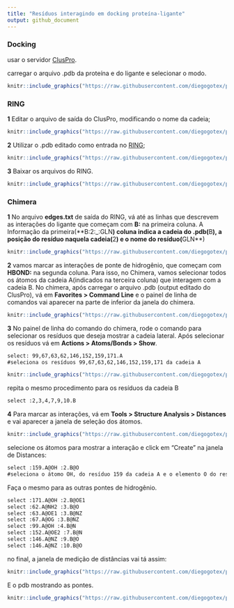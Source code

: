 ```yaml
---
title: "Resíduos interagindo em docking proteína-ligante"
output: github_document
---
```


### Docking

usar o servidor [ClusPro](https://cluspro.bu.edu/home.php).

carregar o arquivo .pdb da proteína e do ligante e selecionar o modo.
```r

knitr::include_graphics("https://raw.githubusercontent.com/diegogotex/protein_ligand/master/images/cluspro.png")

```

### RING
**1** Editar o arquivo de saída do ClusPro, modificando o nome da cadeia;

```r

knitr::include_graphics("https://raw.githubusercontent.com/diegogotex/protein_ligand/master/images/alt_pdb.png")

```


**2** Utilizar o .pdb editado como entrada no [RING](http://protein.bio.unipd.it/ring/);

```r

knitr::include_graphics("https://raw.githubusercontent.com/diegogotex/protein_ligand/master/images/ring_in.png")

```


**3** Baixar os arquivos do RING.

```r

knitr::include_graphics("https://raw.githubusercontent.com/diegogotex/protein_ligand/master/images/ring_out.png")

```



### Chimera

**1** No arquivo **edges.txt** de saída do RING, vá até as linhas que descrevem as interações do ligante que começam com **B:** na primeira coluna. A Informação da primeira(**B:2:_:GLN**) coluna indica a cadeia do .pdb(**B**), a posição do resíduo naquela cadeia(**2**) e o nome do resíduo(**GLN**)

```r

knitr::include_graphics("https://raw.githubusercontent.com/diegogotex/protein_ligand/master/images/edges.png")

```


**2** vamos marcar as interações de ponte de hidrogênio, que começam com **HBOND:** na segunda coluna. Para isso, no Chimera, vamos selecionar todos os átomos da cadeia A(indicados na terceira coluna) que interagem com a cadeia B. No chimera, após carregar o arquivo .pdb (output editado do ClusPro), vá em **Favorites > Command Line** e o painel de linha de comandos vai aparecer na parte de inferior da janela do chimera.

```r

knitr::include_graphics("https://raw.githubusercontent.com/diegogotex/protein_ligand/master/images/Chimera1.png")

```


**3** No painel de linha do comando do chimera, rode o comando para selecionar os resíduos que deseja mostrar a cadeia lateral. Após selecionar os resíduos vá em **Actions > Atoms/Bonds > Show**.

```bat
select: 99,67,63,62,146,152,159,171.A
#seleciona os resíduos 99,67,63,62,146,152,159,171 da cadeia A
```


```r

knitr::include_graphics("https://raw.githubusercontent.com/diegogotex/protein_ligand/master/images/Chimera2.png")

```

repita o mesmo procedimento para os resíduos da cadeia B

```bat
select :2,3,4,7,9,10.B
```

**4** Para marcar as interações, vá em **Tools > Structure Analysis > Distances** e vai aparecer a janela de seleção dos átomos. 


```r

knitr::include_graphics("https://raw.githubusercontent.com/diegogotex/protein_ligand/master/images/Chimera3.png")

```

selecione os átomos para mostrar a interação e click em "Create" na janela de Distances:

```bat
select :159.A@OH :2.B@O
#seleciona o átomo OH, do resíduo 159 da cadeia A e o elemento O do resíduo 2 da cadeia B
```

Faça o mesmo para as outras pontes de hidrogênio.
```bat
select :171.A@OH :2.B@OE1
select :62.A@NH2 :3.B@O
select :63.A@OE1 :3.B@NZ
select :67.A@OG :3.B@NZ
select :99.A@OH :4.B@N
select :152.A@OE2 :7.B@N
select :146.A@NZ :9.B@O
select :146.A@NZ :10.B@O

```

no final, a janela de medição de distâncias vai tá assim: 

```r

knitr::include_graphics("https://raw.githubusercontent.com/diegogotex/protein_ligand/master/images/Chimera4.png")

```

E o pdb mostrando as pontes.


```r

knitr::include_graphics("https://raw.githubusercontent.com/diegogotex/protein_ligand/master/images/Chimera5.png")

```